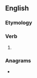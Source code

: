 {{also|tea chest}}
==English==

===Etymology===
{{suffix|teach|est|lang=en}}

===Verb===
{{head|en|verb form}}

# {{en-archaic second-person singular of|teach}}

===Anagrams===
* {{anagrams|en|chattees|cheatest}}